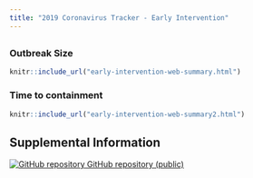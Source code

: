 ```yaml
---
title: "2019 Coronavirus Tracker - Early Intervention"
---
```

<p id="disclaimer"></p>
## {.tabset .tabset-fade}
### Outbreak Size
<div class="early-intervention-page">

```r
knitr::include_url("early-intervention-web-summary.html")
```
</div>

### Time to containment 
<div class="early-intervention-page">

```r
knitr::include_url("early-intervention-web-summary2.html")
```
</div>



## Supplemental Information

<div class="container-frames">
<!-- 
<p>
  <a href="" target="_blank"></a> (html)
</p>
-->
<!-- Preprint: [download]() -->

<p>
  <a href="https://github.com/CEIDatUGA/ncov-early-intervention" target="_blank">
    <img src="images/GitHub-Mark-64px.png" id="github-icon" alt="GitHub repository"/>
    GitHub repository (public)
  </a>
</p>

</div>
